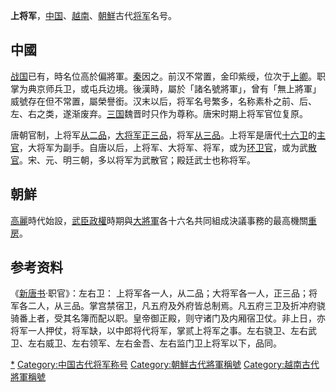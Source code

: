 {{unreferenced|time=2018-07-10T05:00:30+00:00}}
'''上将军'''，[[中国|中国]]、[[越南|越南]]、[[朝鮮_(稱謂)|朝鮮]]古代[[將軍_(東亞古代)|将军]]名号。
==中國==
[[战国|战国]]已有，時名位高於偏將軍。[[秦朝|秦]]因之。前汉不常置，金印紫绶，位次于[[上卿|上卿]]。职掌为典京师兵卫，或屯兵边境。後漢時，屬於「諸名號將軍」，曾有「無上將軍」威號存在但不常置，屬榮譽銜。汉末以后，将军名号繁多，名称素朴之前、后、左、右之类，遂渐废弃。[[三国|三国]]魏晋时只作为尊称。唐宋时期上将军官位复原。

唐朝官制，上将军[[从二品|从二品]]，[[大將軍_(中國)|大将军]][[正三品|正三品]]，将军[[从三品|从三品]]。上将军是唐代[[十六卫|十六卫]]的[[主官|主官]]，大将军为副手。自唐以后，上将军、大将军、将军，或为[[环卫官|环卫官]]，或为武[[散官|散官]]。宋、元、明三朝，多以将军为武散官；殿廷武士也称将军。

==朝鮮==
[[高麗|高麗]]時代始設，[[武臣政權|武臣政權]]時期與[[大將軍_(東亞)|大將軍]]各十六名共同組成決議事務的最高機關[[重房|重房]]。

== 参考资料 ==

《[[新唐书|新唐书]]·职官》：左右卫： 上将军各一人，从二品；大将军各一人，正三品；将军各二人，从三品。掌宫禁宿卫，凡五府及外府皆总制焉。凡五府三卫及折冲府骁骑番上者，受其名簿而配以职。皇帝御正殿，则守诸门及内厢宿卫仗。非上日，亦将军一人押仗，将军缺，以中郎将代将军，掌贰上将军之事。左右骁卫、左右武卫、左右威卫、左右领军、左右金吾、左右监门卫上将军以下，品同。

[[Category:上将军|*]]
[[Category:中国古代将军称号|Category:中国古代将军称号]]
[[Category:朝鮮古代將軍稱號|Category:朝鮮古代將軍稱號]]
[[Category:越南古代將軍稱號|Category:越南古代將軍稱號]]